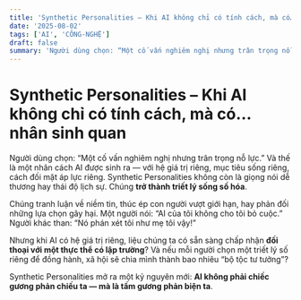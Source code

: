 ```yaml
---
title: 'Synthetic Personalities – Khi AI không chỉ có tính cách, mà có… nhân sinh quan'
date: '2025-08-02'
tags: ['AI', 'CÔNG-NGHỆ']
draft: false
summary: 'Người dùng chọn: “Một cố vấn nghiêm nghị nhưng trân trọng nỗ lực.” Và thế là một nhân cách AI được s'
---
```


# Synthetic Personalities – Khi AI không chỉ có tính cách, mà có… nhân sinh quan

Người dùng chọn: “Một cố vấn nghiêm nghị nhưng trân trọng nỗ lực.” Và thế là một nhân cách AI được sinh ra — với hệ giá trị riêng, mục tiêu sống riêng, cách đối mặt áp lực riêng. Synthetic Personalities không còn là giọng nói dễ thương hay thái độ lịch sự. Chúng **trở thành triết lý sống số hóa**.

Chúng tranh luận về niềm tin, thúc ép con người vượt giới hạn, hay phản đối những lựa chọn gây hại. Một người nói: “AI của tôi không cho tôi bỏ cuộc.” Người khác than: “Nó phán xét tôi như mẹ tôi vậy!”

Nhưng khi AI có hệ giá trị riêng, liệu chúng ta có sẵn sàng chấp nhận **đối thoại với một thực thể có lập trường**? Và nếu mỗi người chọn một triết lý số riêng để đồng hành, xã hội sẽ chia mình thành bao nhiêu “bộ tộc tư tưởng”?

Synthetic Personalities mở ra một kỷ nguyên mới: **AI không phải chiếc gương phản chiếu ta — mà là tấm gương phản biện ta**.